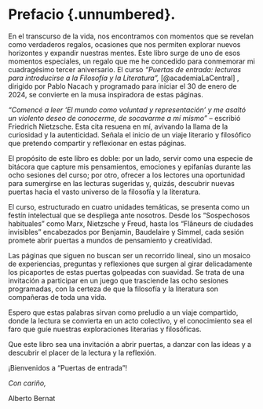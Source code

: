 # Prefacio  {.unnumbered}. 

En el transcurso de la vida, nos encontramos con momentos que se revelan como verdaderos regalos, ocasiones que nos permiten explorar nuevos horizontes y expandir nuestras mentes. Este libro surge de uno de esos momentos especiales, un regalo que me he concedido para conmemorar mi cuadragésimo tercer aniversario. El curso *"Puertas de entrada: lecturas para introducirse a la Filosofía y la Literatura",* [@academiaLaCentral] , dirigido por Pablo Nacach y programado para iniciar el 30 de enero de 2024, se convierte en la musa inspiradora de estas páginas.

*"Comencé a leer 'El mundo como voluntad y representación' y me asaltó un violento deseo de conocerme, de socavarme a mí mismo"* – escribió Friedrich Nietzsche. Esta cita resuena en mí, avivando la llama de la curiosidad y la autenticidad. Señala el inicio de un viaje literario y filosófico que pretendo compartir y reflexionar en estas páginas.

El propósito de este libro es doble: por un lado, servir como una especie de bitácora que capture mis pensamientos, emociones y epifanías durante las ocho sesiones del curso; por otro, ofrecer a los lectores una oportunidad para sumergirse en las lecturas sugeridas y, quizás, descubrir nuevas puertas hacia el vasto universo de la filosofía y la literatura.

El curso, estructurado en cuatro unidades temáticas, se presenta como un festín intelectual que se despliega ante nosotros. Desde los "Sospechosos habituales" como Marx, Nietzsche y Freud, hasta los "Flâneurs de ciudades invisibles" encabezados por Benjamin, Baudelaire y Simmel, cada sesión promete abrir puertas a mundos de pensamiento y creatividad.

Las páginas que siguen no buscan ser un recorrido lineal, sino un mosaico de experiencias, preguntas y reflexiones que surgen al girar delicadamente los picaportes de estas puertas golpeadas con suavidad. Se trata de una invitación a participar en un juego que trasciende las ocho sesiones programadas, con la certeza de que la filosofía y la literatura son compañeras de toda una vida.

Espero que estas palabras sirvan como preludio a un viaje compartido, donde la lectura se convierta en un acto colectivo, y el conocimiento sea el faro que guíe nuestras exploraciones literarias y filosóficas.

Que este libro sea una invitación a abrir puertas, a danzar con las ideas y a descubrir el placer de la lectura y la reflexión.

¡Bienvenidos a "Puertas de entrada"!

*Con cariño,*

Alberto Bernat
